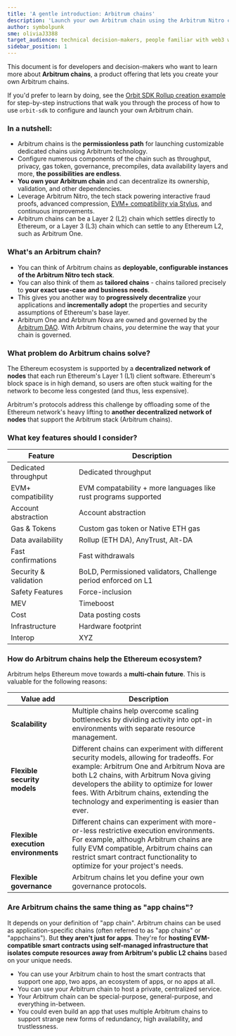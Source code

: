 ```yaml
---
title: 'A gentle introduction: Arbitrum chains'
description: 'Launch your own Arbitrum chain using the Arbitrum Nitro codebase. Build an L2 or an L3 with the ability to customize every aspect of the chain specifically for your needs.'
author: symbolpunk
sme: oliviaJ3388
target_audience: technical decision-makers, people familiar with web3 who will decide to use Arbitrum chain on behalf of their organizations
sidebar_position: 1
---
```



This document is for developers and decision-makers who want to learn more about **Arbitrum chains**, a product offering that lets you create your own Arbitrum chains.

If you'd prefer to learn by doing, see the [Orbit SDK Rollup creation example](https://github.com/OffchainLabs/arbitrum-orbit-sdk/tree/main/examples/create-rollup-eth) for step-by-step instructions that walk you through the process of how to use `orbit-sdk` to configure and launch your own Arbitrum chain.

### In a nutshell:

- Arbitrum chains is the **permissionless path** for launching customizable dedicated chains using Arbitrum technology.
- Configure numerous components of the chain such as throughput, privacy, gas token, governance, precompiles, data availability layers and more, **the possibilities are endless**.
- **You own your Arbitrum chain** and can decentralize its ownership, validation, and other dependencies.
- Leverage <a data-quicklook-from='arbitrum-nitro'>Arbitrum Nitro</a>, the tech stack powering interactive fraud proofs, advanced compression, [EVM+ compatibility via Stylus](/stylus/gentle-introduction.mdx), and continuous improvements.
- Arbitrum chains can be a <a data-quicklook-from='layer-2-l2'>Layer 2 (L2)</a> chain which settles directly to Ethereum, or a Layer 3 (L3) chain which can settle to any Ethereum L2, such as <a data-quicklook-from='arbitrum-one'>Arbitrum One</a>.

<ImageZoom
  src="/img/orbit-settlement-layers.png"
  alt="Arbitrum Orbit chain settlement layers"
  className="img-600px"
/>

### What's an Arbitrum chain?

- You can think of Arbitrum chains as **deployable, configurable instances of the Arbitrum Nitro tech stack**.
- You can also think of them as **tailored chains** - chains tailored precisely to **your exact use-case and business needs**.
- This gives you another way to **progressively decentralize** your applications and **incrementally adopt** the properties and security assumptions of Ethereum's base layer.
- Arbitrum One and Arbitrum Nova are owned and governed by the [Arbitrum DAO](https://docs.arbitrum.foundation/concepts/arbitrum-dao). With Arbitrum chains, _you_ determine the way that your chain is governed.

### What problem do Arbitrum chains solve?

The Ethereum ecosystem is supported by a **decentralized network of nodes** that each run Ethereum's Layer 1 (L1) client software. Ethereum's block space is in high demand, so users are often stuck waiting for the network to become less congested (and thus, less expensive).

Arbitrum's protocols address this challenge by offloading some of the Ethereum network's heavy lifting to **another decentralized network of nodes** that support the Arbitrum stack (Arbitrum chains).

### What key features should I consider?

| Feature               | Description                                                                                                                                    |
| --------------------- | ---------------------------------------------------------------------------------------------------------------------------------------------- |
| Dedicated throughput  | Dedicated throughput                                                                                                                           |
| EVM+ compatibility    | EVM compatability + more languages like rust programs supported                                                                                                                           |
| Account abstraction   | Account abstraction                                                                                                                            |
| Gas & Tokens          | <FloatingHoverModal href="/launch-arbitrum-chain/partials/config-custom-gas-token.mdx">Custom gas token</FloatingHoverModal> or Native ETH gas |
| Data availability     | Rollup (ETH DA), AnyTrust, <FloatingHoverModal href="/launch-arbitrum-chain/partials/config-alt-da.mdx">Alt-DA</FloatingHoverModal>            |
| Fast confirmations    | Fast withdrawals                                                                                                                               |
| Security & validation | BoLD, Permissioned validators, Challenge period enforced on L1                                                                                 |
| Safety Features       | Force-inclusion                                                                                                                                |
| MEV                   | Timeboost                                                                                                                                      |
| Cost                  | Data posting costs                                                                                                                             |
| Infrastructure        | Hardware footprint                                                                                                                             |
| Interop               | XYZ                                                                                                                                            |

### How do Arbitrum chains help the Ethereum ecosystem?

Arbitrum helps Ethereum move towards a **multi-chain future**. This is valuable for the following reasons:

| Value add                           | Description                                                                                                                                                                                                                                                                                                                |
| ----------------------------------- | -------------------------------------------------------------------------------------------------------------------------------------------------------------------------------------------------------------------------------------------------------------------------------------------------------------------------- |
| **Scalability**                     | Multiple chains help overcome scaling bottlenecks by dividing activity into opt-in environments with separate resource management.                                                                                                                                                                                         |
| **Flexible security models**        | Different chains can experiment with different security models, allowing for tradeoffs. For example: Arbitrum One and Arbitrum Nova are both L2 chains, with Arbitrum Nova giving developers the ability to optimize for lower fees. With Arbitrum chains, extending the technology and experimenting is easier than ever. |
| **Flexible execution environments** | Different chains can experiment with more-or-less restrictive execution environments. For example, although Arbitrum chains are fully EVM compatible, Arbitrum chains can restrict smart contract functionality to optimize for your project's needs.                                                                      |
| **Flexible governance**             | Arbitrum chains let you define your own governance protocols.                                                                                                                                                                                                                                                              |

### Are Arbitrum chains the same thing as "app chains"?

It depends on your definition of "app chain". Arbitrum chains can be used as application-specific chains (often referred to as "app chains" or "appchains"). But **they aren't just for apps**. They're for **hosting EVM-compatible smart contracts using self-managed infrastructure that isolates compute resources away from Arbitrum's public L2 chains** based on your unique needs.

- You can use your Arbitrum chain to host the smart contracts that support one app, two apps, an ecosystem of apps, or no apps at all.
- You can use your Arbitrum chain to host a private, centralized service.
- Your Arbitrum chain can be special-purpose, general-purpose, and everything in-between.
- You could even build an app that uses multiple Arbitrum chains to support strange new forms of redundancy, high availability, and trustlessness.
